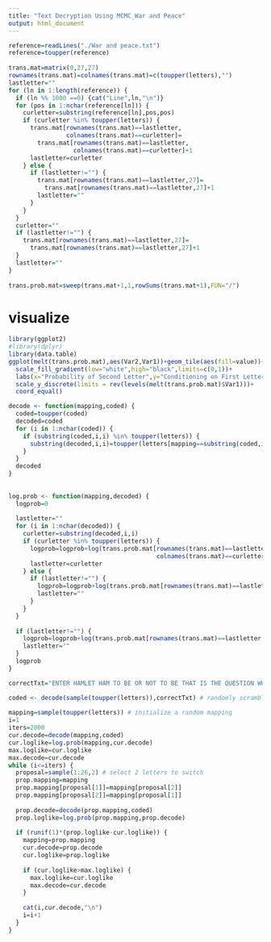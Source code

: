 ```yaml
---
title: "Text Decryption Using MCMC_War and Peace"
output: html_document
---
```



```r
reference=readLines("./War and peace.txt")
reference=toupper(reference)
 
trans.mat=matrix(0,27,27)
rownames(trans.mat)=colnames(trans.mat)=c(toupper(letters),"")
lastletter=""
for (ln in 1:length(reference)) {
  if (ln %% 1000 ==0) {cat("Line",ln,"\n")}
  for (pos in 1:nchar(reference[ln])) {
    curletter=substring(reference[ln],pos,pos)
    if (curletter %in% toupper(letters)) {
      trans.mat[rownames(trans.mat)==lastletter,
                colnames(trans.mat)==curletter]=
        trans.mat[rownames(trans.mat)==lastletter,
                  colnames(trans.mat)==curletter]+1
      lastletter=curletter
    } else {
      if (lastletter!="") {
        trans.mat[rownames(trans.mat)==lastletter,27]=
          trans.mat[rownames(trans.mat)==lastletter,27]+1
        lastletter=""
      }
    }
  }
  curletter=""
  if (lastletter!="") {
    trans.mat[rownames(trans.mat)==lastletter,27]=
      trans.mat[rownames(trans.mat)==lastletter,27]+1
  }
  lastletter=""
}
 
trans.prob.mat=sweep(trans.mat+1,1,rowSums(trans.mat+1),FUN="/")
```

# visualize
```r
library(ggplot2)
#library(dplyr)
library(data.table)
ggplot(melt(trans.prob.mat),aes(Var2,Var1))+geom_tile(aes(fill=value))+
  scale_fill_gradient(low="white",high="black",limits=c(0,1))+
  labs(x="Probability of Second Letter",y="Conditioning on First Letter",fill="Prob")+
  scale_y_discrete(limits = rev(levels(melt(trans.prob.mat)$Var1)))+
  coord_equal()
```

```r
decode <- function(mapping,coded) {
  coded=toupper(coded)
  decoded=coded
  for (i in 1:nchar(coded)) {
    if (substring(coded,i,i) %in% toupper(letters)) {
      substring(decoded,i,i)=toupper(letters[mapping==substring(coded,i,i)])
    }
  }
  decoded
}
 
 
log.prob <- function(mapping,decoded) {
  logprob=0
 
  lastletter=""
  for (i in 1:nchar(decoded)) {
    curletter=substring(decoded,i,i)
    if (curletter %in% toupper(letters)) {
      logprob=logprob+log(trans.prob.mat[rownames(trans.mat)==lastletter,
                                         colnames(trans.mat)==curletter])
      lastletter=curletter
    } else {
      if (lastletter!="") {
        logprob=logprob+log(trans.prob.mat[rownames(trans.mat)==lastletter,27])
        lastletter=""
      }
    }
  }
 
  if (lastletter!="") {
    logprob=logprob+log(trans.prob.mat[rownames(trans.mat)==lastletter,27])
    lastletter=""
  }
  logprob
}
```

```r
correctTxt="ENTER HAMLET HAM TO BE OR NOT TO BE THAT IS THE QUESTION WHETHER TIS NOBLER IN THE MIND TO SUFFER THE SLINGS AND ARROWS OF OUTRAGEOUS FORTUNE OR TO TAKE ARMS AGAINST A SEA OF TROUBLES AND BY OPPOSING END"

coded <- decode(sample(toupper(letters)),correctTxt) # randomly scramble the text
 
mapping=sample(toupper(letters)) # initialize a random mapping
i=1
iters=2000
cur.decode=decode(mapping,coded)
cur.loglike=log.prob(mapping,cur.decode)
max.loglike=cur.loglike
max.decode=cur.decode
while (i<=iters) {
  proposal=sample(1:26,2) # select 2 letters to switch
  prop.mapping=mapping
  prop.mapping[proposal[1]]=mapping[proposal[2]]
  prop.mapping[proposal[2]]=mapping[proposal[1]]
 
  prop.decode=decode(prop.mapping,coded)
  prop.loglike=log.prob(prop.mapping,prop.decode)
 
  if (runif(1)*(prop.loglike-cur.loglike)) {
    mapping=prop.mapping
    cur.decode=prop.decode
    cur.loglike=prop.loglike
 
    if (cur.loglike>max.loglike) {
      max.loglike=cur.loglike
      max.decode=cur.decode
    }
 
    cat(i,cur.decode,"\n")
    i=i+1
  }
}
```

